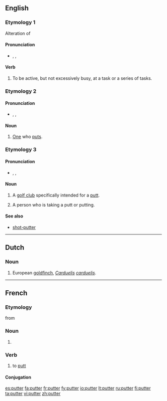 ==English==

===Etymology 1===
Alteration of {{term|potter||lang=en}}

====Pronunciation====
* {{enPR|pŭt'ə(r)}}, {{IPA|/ˈpʌtə(ɹ)/}}, {{SAMPA|/"pVt@(r\)/}}

====Verb====
{{en-verb}}

# {{intransitive}} To be active, but not excessively busy, at a task or a series of tasks.

===Etymology 2===
{{suffix|put|er}}

====Pronunciation====
* {{enPR|po͝ot'ə(r)}}, {{IPA|/ˈpʊtə(ɹ)/}}, {{SAMPA|/"pUt@(r\)/}}

====Noun====
{{en-noun}}

# [[one#pronoun|One]] who [[put]]s.

===Etymology 3===
{{suffix|putt|er}}

====Pronunciation====
* {{enPR|pŭt'ə(r)}}, {{IPA|/ˈpʌtə(ɹ)/}}, {{SAMPA|/"pVt@(r\)/}}

====Noun====
{{en-noun}}

# {{golf}} A [[golf club]] specifically intended for a [[putt]].
# {{golf}} A person who is taking a putt or putting.

====See also====
* [[shot-putter]]

----

==Dutch==

===Noun===
{{nl-noun|putters|puttertje}}

# European [[goldfinch]], ''[[Carduelis]] [[carduelis]]''.

----

==French==

===Etymology===
from {{etyl|en|fr}}

===Noun===
{{fr-noun|m}}

# {{l|en|putter}} {{gloss|golf club}}

===Verb===
{{fr-verb}}

# {{golf|lang=fr}} to [[putt]]

====Conjugation====
{{fr-conj-er|putt|avoir}}

[[es:putter]]
[[fa:putter]]
[[fr:putter]]
[[fy:putter]]
[[io:putter]]
[[lt:putter]]
[[ru:putter]]
[[fi:putter]]
[[ta:putter]]
[[vi:putter]]
[[zh:putter]]